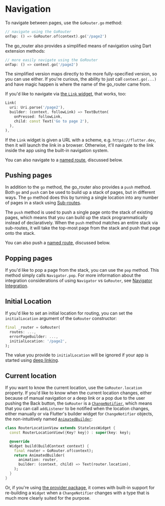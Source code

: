 # Navigation

To navigate between pages, use the `GoRouter.go` method:

```dart
// navigate using the GoRouter
onTap: () => GoRouter.of(context).go('/page2')
```

The go_router also provides a simplified means of navigation using Dart
extension methods:

```dart
// more easily navigate using the GoRouter
onTap: () => context.go('/page2')
```

The simplified version maps directly to the more fully-specified version, so you
can use either. If you're curious, the ability to just call `context.go(...)`
and have magic happen is where the name of the go_router came from.

If you'd like to navigate via [the `Link`
widget](https://pub.dev/documentation/url_launcher/latest/link/link-library.html),
that works, too:

```dart
Link(
  uri: Uri.parse('/page2'),
  builder: (context, followLink) => TextButton(
    onPressed: followLink,
    child: const Text('Go to page 2'),
  ),
),
```

If the `Link` widget is given a URL with a scheme, e.g. `https://flutter.dev`,
then it will launch the link in a browser. Otherwise, it'll navigate to the link
inside the app using the built-in navigation system.

You can also navigate to a [named route](#named-routes), discussed below.

## Pushing pages

In addition to the `go` method, the go_router also provides a `push` method.
Both `go` and `push` can be used to build up a stack of pages, but in different
ways. The `go` method does this by turning a single location into any number of
pages in a stack using [Sub-routes](#sub-routes).

The `push` method is used to push a single page onto the stack of existing
pages, which means that you can build up the stack programmatically instead of
declaratively. When the `push` method matches an entire stack via sub-routes, it
will take the top-most page from the stack and push that page onto the stack.

You can also push a [named route](#named-routes), discussed below.

## Popping pages

If you'd like to pop a page from the stack, you can use the `pop` method. This
method simply calls `Navigator.pop`. For more information about the integration
considerations of using `Navigator` vs `GoRouter`, see [Navigator
Integration](#navigator-integration).

## Initial Location

If you'd like to set an initial location for routing, you can set the
`initialLocation` argument of the `GoRouter` constructor:

```dart
final _router = GoRouter(
  routes: ...,
  errorPageBuilder: ...,
  initialLocation: '/page2',
);
```

The value you provide to `initialLocation` will be ignored if your app is started
using [deep linking](#deep-linking).

## Current location

If you want to know the current location, use the `GoRouter.location` property.
If you'd like to know when the current location changes, either because of
manual navigation or a deep link or a pop due to the user pushing the Back
button, the `GoRouter` is a
[`ChangeNotifier`](https://api.flutter.dev/flutter/foundation/ChangeNotifier-class.html),
which means that you can call `addListener` to be notified when the location
changes, either manually or via Flutter's builder widget for `ChangeNotifier`
objects, the non-intuitively named
[`AnimatedBuilder`](https://stackoverflow.com/a/67016227):

```dart
class RouterLocationView extends StatelessWidget {
  const RouterLocationView({Key? key}) : super(key: key);

  @override
  Widget build(BuildContext context) {
    final router = GoRouter.of(context);
    return AnimatedBuilder(
      animation: router,
      builder: (context, child) => Text(router.location),
    );
  }
}
```

Or, if you're using [the provider package](https://pub.dev/packages/provider),
it comes with built-in support for re-building a `Widget` when a
`ChangeNotifier` changes with a type that is much more clearly suited for the
purpose.
